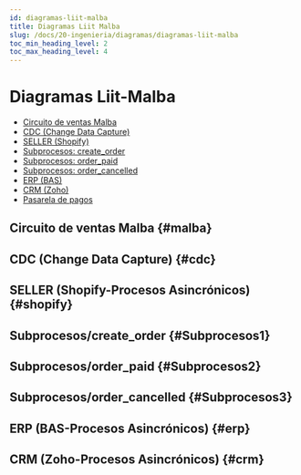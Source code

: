```yaml
---
id: diagramas-liit-malba
title: Diagramas Liit Malba
slug: /docs/20-ingenieria/diagramas/diagramas-liit-malba
toc_min_heading_level: 2
toc_max_heading_level: 4
---
```


# Diagramas Liit-Malba

- [Circuito de ventas Malba](#malba)
- [CDC (Change Data Capture)](#cdc)
- [SELLER (Shopify)](#shopify)
- [Subprocesos: create_order](#Subprocesos1)
- [Subprocesos: order_paid](#Subprocesos2)
- [Subprocesos: order_cancelled](#Subprocesos3)
- [ERP (BAS)](#erp)
- [CRM (Zoho)](#crm)
- [Pasarela de pagos](#pasarela-de-pagos)



## Circuito de ventas Malba {#malba}
<DiagramViewer src="/img/Circuito_ventas_malba.png" alt="Circuito ventas" />

## CDC (Change Data Capture) {#cdc}
<DiagramViewer src="/img/CDC_Liit_malba.png" alt="Circuito CDC" />

## SELLER (Shopify-Procesos Asincrónicos) {#shopify}
<DiagramViewer src="/img/diagrama_shopify.png" alt="Circuito Shopify" />

## Subprocesos/create_order {#Subprocesos1}
<DiagramViewer src="/img/create_order.png" alt="create_order" />

## Subprocesos/order_paid {#Subprocesos2}
<DiagramViewer src="/img/order_paid.png" alt="order_paid" />

## Subprocesos/order_cancelled {#Subprocesos3}
<DiagramViewer src="/img/order_cancelled.png" alt="order_cancelled" />

## ERP (BAS-Procesos Asincrónicos) {#erp}
<DiagramViewer src="/img/BAS_asincronicos.png" alt="Circuito BAS" />

## CRM (Zoho-Procesos Asincrónicos) {#crm}
<DiagramViewer src="/img/CRM_ZOHO.png" alt="Circuito Zoho" />
 
